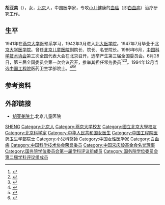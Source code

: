 '''胡亚美'''（{{bd|1923年|3月24日|2019年|10月3日|catIdx=Hu}}），女，[[北京|北京]]人，中国医学家，专攻[[儿童|小儿]]健康的[[血癌|血癌]]（即[[白血病|白血病]]）治疗研究工作。

== 生平 ==
1941年在[[燕京大学|燕京大学]]医预系学习，1942年3月进入[[北大医学院|北大医学院]]，1947年7月毕业于[[北京大学医学院|北京大学医学院]]。曾任[[北京儿童医院|北京儿童医院]]副院长、院长、名誉院长。1986年6月，[[中国科学技术协会|中国科学技术协会]]第三次全国代表大会在北京召开，选举产生第三届全国委员会。6月28日，第三届全国委员会第一次会议召开，推举其担任常务委员<ref>{{Cite book|title=中国科学技术协会第三次全国代表大会文件汇编|last=[[中国科协研究室|中国科协研究室]]编|publisher=中国科协研究室|pages=94-96}}</ref><ref>{{Cite book|title=中国共产党组织史资料 附卷4 中华人民共和国群众团体组织 1949.10-1997.9|last=[[中共中央组织部|中共中央组织部]]，中共中央党史研究室，中央档案馆|publisher=[[中共党史出版社|中共党史出版社]]|year=2000|isbn=7-80136-318-3|location=北京|pages=408}}</ref><ref>{{Cite book|title=当代中国科学技术发展史|last=陈建新等主编|publisher=[[湖北教育出版社|湖北教育出版社]]|year=1994.10|isbn=7-5351-1355-9|pages=609|location=武汉}}</ref>。1994年12月当选[[中国工程院|中国工程院]]医药卫生学部院士。<ref >{{cite web |url=http://www.edu.cn/youth_11475/20110426/t20110426_606982.shtml |language= |title=胡亚美院士：一定要学会吃苦 |publisher=光明日报 |date=2011-04-26 |accessdate= |archive-url=https://web.archive.org/web/20150531015001/http://www.edu.cn/youth_11475/20110426/t20110426_606982.shtml |archive-date=2015-05-31 |dead-url=yes }}</ref><ref>{{Cite book|title=中国科技统计年鉴 2016|last=国家统计局社会科技和文化产业统计司，科学技术部创新发展司编|location=北京|publisher=[[中国统计出版社|中国统计出版社]]|year=2016.11|isbn=978-7-5037-8032-5|pages=24-26}}</ref><ref>{{Cite book|title=中国药学年鉴 1996|last=《中国药学年鉴》编辑委员会编|publisher=北京：[[中国医药科技出版社|中国医药科技出版社]]|year=1997.06|isbn=7-5067-1706-9|pages=282-283}}</ref>

== 参考资料 ==
{{reflist}}

== 外部链接 ==
* [http://www.bch.com.cn/Html/News/VideoArticles/46.html 胡亚美院士].北京儿童医院

{{中国工程院医药卫生学部院士}}
{{国务院学位委员会第一届学科评议组/医学}}
{{国务院学位委员会第二届学科评议组/医学}}
{{Navboxes 
| title  = 胡亚美在[[中国科学技术协会|中国科学技术协会]]的职务
| list1  =
{{中国科学技术协会第三届全国委员会}}
{{中国科学技术协会第五届全国委员会}}
}}
{{Navboxes 
| title  = 胡亚美在[[中国宋庆龄基金会|中国宋庆龄基金会]]的职务
| list1  =
{{中国宋庆龄基金会第五届理事会}}
}}

{{Authority control}}
{{DEFAULTSORT:Hu胡}}
[[Category:胡姓|SHENG]]
[[Category:北京人|Category:北京人]]
[[Category:燕京大学校友|Category:燕京大学校友]]
[[Category:國立北京大學校友|Category:國立北京大學校友]]
[[Category:北京科学家|Category:北京科学家]]
[[Category:中华人民共和国女医生|Category:中华人民共和国女医生]]
[[Category:中国工程院医药卫生学部院士|Category:中国工程院医药卫生学部院士]]
[[Category:小兒科醫師|Category:小兒科醫師]]
[[Category:中国女性医学家|Category:中国女性医学家]]
[[Category:白血病|Category:白血病]]
[[Category:中国科学技术协会荣誉委员|Category:中国科学技术协会荣誉委员]]
[[Category:中国宋庆龄基金会名誉理事|Category:中国宋庆龄基金会名誉理事]]
[[Category:国务院学位委员会第一届学科评议组成员|Category:国务院学位委员会第一届学科评议组成员]]
[[Category:国务院学位委员会第二届学科评议组成员|Category:国务院学位委员会第二届学科评议组成员]]